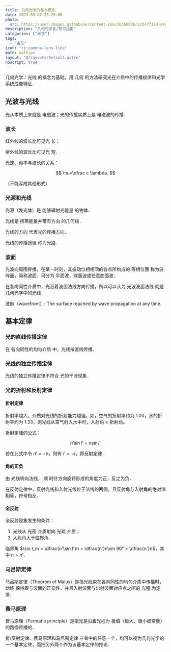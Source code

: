 ```yaml
---
title: 几何光学的基本概念
date: 2023-03-07 23:29:00
photo:
  src: https://user-images.githubusercontent.com/20166026/223477139-a9a5112a-33f0-448b-89bb-0c13d1f0721d.jpg
description: "几何光学复/预习指南"
categories: ["光学"]
tags:
  - "备忘"
icon: "ri:camera-lens-line"
math: mathjax
layout: "@/layouts/Default.astro"
noscript: true
---
```



几何光学：<C>光线</C> 的概念为基础，用 <C>几何</C> 的方法研究光在介质中的传播规律和光学系统成像特征．

## 光波与光线

光从本质上来就是 <C>电磁波</C>；光的传播实质上是 <C>电磁波的传播</C>．

### 波长

红外线的波长比可见光 <C>长</C>；

紫外线的波长比可见光 <C>短</C>．

光速、频率与波长的关系：

$$ \nu=\dfrac c \lambda. $$

（不能写成其他形式）

### 光源和光线

光源（发光体）是 <C>能够辐射光能量</C> 的物体．

光线是 <C>携带能量并带有方向</C> 的几何线．

<C>光线的方向</C> 代表光的传播方向．

<C>光线的传播途径</C> 称为光路．

### 波面

光波向周围传播，在某一时刻，其振动位相相同的各点所构成的 <C>等相位面</C> 称为波阵面，简称波面．可分为 <C>平面波，球面波或任意曲面波</C>．

在各向同性介质中，光沿着波面法线方向传播，所以可以认为 <C>光波波面法线</C> 就是几何光学中的光线．

波前（wavefront）: The surface reached by wave propagation at any time.

## 基本定律

### 光的直线传播定律

在 <C>各向同性的均匀介质</C> 中，光线按直线传播．

### 光线的独立传播定律

光线的独立传播定律不符合 <C>光的干涉现象</C>．

### 光的折射和反射定律

#### 折射定律

折射率越大，介质对光线的折射能力越强。如，空气的折射率约为 $1.00$，水的折射率约为 $1.33$，则光线从空气射入水中时，入射角 $\geq$ 折射角。

折射定律的公式：

$$ n'\sin I'=n\sin I. $$

若在此式中令 $n'=-n$，则有 $I'=-I$，即反射定律．

#### 角的正负

由 <C>光线转向法线</C>， <C>顺</C> 时针方向旋转形成的角度为正，反之为负．

在反射定律中，反射光线和入射光线位于法线的两侧，且反射角与入射角的绝对值相等，符号相反．

#### 全反射

全反射现象发生的条件：

1. 光线从 <C>光密</C> 介质射向 <C>光疏</C> 介质；
2. 入射角大于临界角．

临界角 $\sin I_m = \dfrac{n'\sin I'}n = \dfrac{n'}n\sin 90° = \dfrac{n'}n$，其中 $n \gt n'$．

### 马吕斯定律

马吕斯定律（Theorem of Malus）是指光线束在各向同性的均匀介质中传播时，始终 <C>保持着与波面的正交性</C>，并且入射波面与出射波面对应点之间的 <C>光程</C> 为定值．

### 费马原理

费马原理（Fermat's principle）是指光是沿着光程为 <C>极值（极大、极小或常量）</C> 的路径传播的．

<C>折/反射定律、费马原理和马吕斯定律</C> 三者中的任意一个，均可以视为几何光学的一个基本定律，而把另外两个作为该基本定律的推论．
